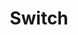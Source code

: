 ---
title: Switch
description: The Switch component provides a toggle control for enabling or disabling features, with smooth animations and clear visual feedback for binary state changes.
category: components
tags:
  - switch
  - component
  - toggle
--- 